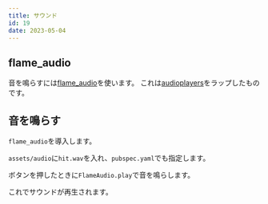 ```yaml
---
title: サウンド
id: 19
date: 2023-05-04
---
```



## flame_audio

音を鳴らすには[flame_audio](https://pub.dev/packages/flame_audio)を使います。
これは[audioplayers](https://pub.dev/packages/audioplayers)をラップしたものです。

<DocLink document="https://docs.flame-engine.org/latest/bridge_packages/flame_audio/audio.html" />
<DocLink reference="https://pub.dev/documentation/flame_audio/latest/flame_audio/FlameAudio-class.html" />

## 音を鳴らす

`flame_audio`を導入します。

<ExampleCode file="pubspec.yaml" label="sound1" dir="examples" lang="yaml" />

`assets/audio`に`hit.wav`を入れ、`pubspec.yaml`でも指定します。

<ExampleCode file="pubspec.yaml" label="sound2" dir="examples" lang="yaml" />

<DemoAsset file="hit.wav" />

ボタンを押したときに`FlameAudio.play`で音を鳴らします。

<ExampleCode file="sound/game.dart" />

これでサウンドが再生されます。
